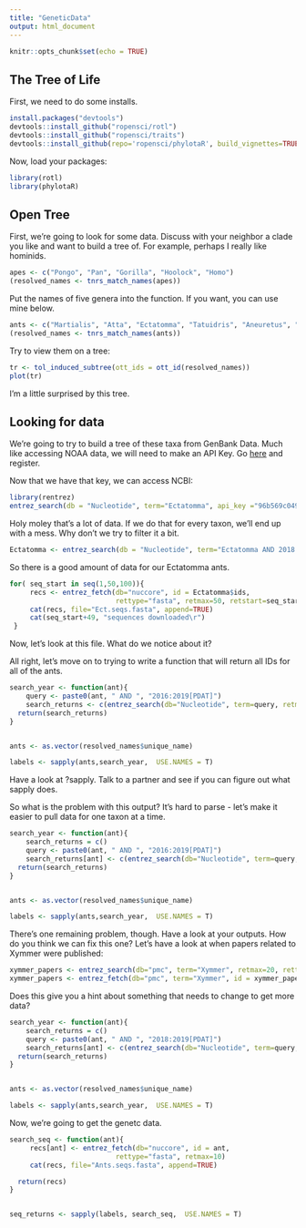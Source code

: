 ```yaml
---
title: "GeneticData"
output: html_document
---
```


```r
knitr::opts_chunk$set(echo = TRUE)
```

## The Tree of Life

First, we need to do some installs.

```r
install.packages("devtools")
devtools::install_github("ropensci/rotl")
devtools::install_github("ropensci/traits")
devtools::install_github(repo='ropensci/phylotaR', build_vignettes=TRUE)
```

Now, load your packages:


```r
library(rotl)
library(phylotaR)
```

## Open Tree

First, we're going to look for some data. Discuss with your neighbor a clade you like and want to build a tree of. For example, perhaps I really like hominids. 
```r
apes <- c("Pongo", "Pan", "Gorilla", "Hoolock", "Homo")
(resolved_names <- tnrs_match_names(apes))
```
Put the names of five genera into the function. If you want, you can use mine below.

```r
ants <- c("Martialis", "Atta", "Ectatomma", "Tatuidris", "Aneuretus", "Xymmer", "Aenictus")
(resolved_names <- tnrs_match_names(ants))
```


Try to view them on a tree:

```r
tr <- tol_induced_subtree(ott_ids = ott_id(resolved_names))
plot(tr)
```

I'm a little surprised by this tree. 

## Looking for data

We're going to try to build a tree of these taxa from GenBank Data. Much like accessing NOAA data, we will need to make an API Key. Go [here](https://www.ncbi.nlm.nih.gov/account/) and register.

Now that we have that key, we can access NCBI:

```r
library(rentrez)
entrez_search(db = "Nucleotide", term="Ectatomma", api_key ="96b569c049fe3d3055c5b747112dfec84308")
```


Holy moley that's a lot of data. If we do that for every taxon, we'll end up with a mess. Why don't we try to filter it a bit.


```r
Ectatomma <- entrez_search(db = "Nucleotide", term="Ectatomma AND 2018:2019[PDAT]", retmax = 100, api_key ="96b569c049fe3d3055c5b747112dfec84308")
```

So there is a good amount of data for our Ectatomma ants.


```r
for( seq_start in seq(1,50,100)){
     recs <- entrez_fetch(db="nuccore", id = Ectatomma$ids,
                          rettype="fasta", retmax=50, retstart=seq_start)
     cat(recs, file="Ect.seqs.fasta", append=TRUE)
     cat(seq_start+49, "sequences downloaded\r")
 }
```

Now, let's look at this file. What do we notice about it? 


All right, let's move on to trying to write a function that will return all IDs for all of the ants.

```r

search_year <- function(ant){
    query <- paste0(ant, " AND ", "2016:2019[PDAT]")
    search_returns <- c(entrez_search(db="Nucleotide", term=query, retmax=20,api_key ="96b569c049fe3d3055c5b747112dfec84308"))
  return(search_returns)
}


ants <- as.vector(resolved_names$unique_name)

labels <- sapply(ants,search_year,  USE.NAMES = T)


```
Have a look at ?sapply. Talk to a partner and see if you can figure out what sapply does. 

So what is the problem with this output? It's hard to parse - let's make it easier to pull data for one taxon at a time.

```r

search_year <- function(ant){
    search_returns = c()
    query <- paste0(ant, " AND ", "2016:2019[PDAT]")
    search_returns[ant] <- c(entrez_search(db="Nucleotide", term=query, retmax=20,api_key ="96b569c049fe3d3055c5b747112dfec84308"))
  return(search_returns)
}


ants <- as.vector(resolved_names$unique_name)

labels <- sapply(ants,search_year,  USE.NAMES = T)

```

There's one remaining problem, though. Have a look at your outputs. How do you think we can fix this one? Let's have a look at when papers related to Xymmer were published:

```r
xymmer_papers <- entrez_search(db="pmc", term="Xymmer", retmax=20, rettype= "text", api_key ="96b569c049fe3d3055c5b747112dfec84308")
xymmer_papers <- entrez_fetch(db="pmc", term="Xymmer", id = xymmer_papers$ids, retmax=20, rettype= "text", api_key ="96b569c049fe3d3055c5b747112dfec84308")
```

Does this give you a hint about something that needs to change to get more data? 

```r

search_year <- function(ant){
    search_returns = c()
    query <- paste0(ant, " AND ", "2018:2019[PDAT]")
    search_returns[ant] <- c(entrez_search(db="Nucleotide", term=query, retmax=20,api_key ="96b569c049fe3d3055c5b747112dfec84308"))
  return(search_returns)
}


ants <- as.vector(resolved_names$unique_name)

labels <- sapply(ants,search_year,  USE.NAMES = T)

```

Now, we're going to get the genetc data.

```r

search_seq <- function(ant){
     recs[ant] <- entrez_fetch(db="nuccore", id = ant,
                          rettype="fasta", retmax=10)
     cat(recs, file="Ants.seqs.fasta", append=TRUE)

  return(recs)
}


seq_returns <- sapply(labels, search_seq,  USE.NAMES = T)


```



